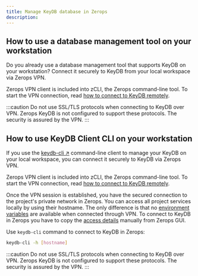 ```yaml
---
title: Manage KeyDB database in Zerops
description:
---
```


## How to use a database management tool on your workstation

Do you already use a database management tool that supports KeyDB on your workstation? Connect it securely to KeyDB from your local workspace via Zerops VPN.

Zerops VPN client is included into zCLI, the Zerops command-line tool. To start the VPN connection, read [how to connect to KeyDB remotely](/keydb/how-to/connect#connect-to-keydb-in-zerops-remotely).

:::caution
Do not use SSL/TLS protocols when connecting to KeyDB over VPN. Zerops KeyDB is not configured to support these protocols. The security is assured by the VPN.
:::

## How to use KeyDB Client CLI on your workstation

If you use the [keydb-cli ↗](https://docs.keydb.dev/docs/keydbcli/) command-line client to manage your KeyDB on your local workspace, you can connect it securely to KeyDB via Zerops VPN.

Zerops VPN client is included into zCLI, the Zerops command-line tool. To start the VPN connection, read [how to connect to KeyDB remotely](/keydb/how-to/connect#connect-to-keydb-in-zerops-remotely).

Once the VPN session is established, you have the secured connection to the project's private network in Zerops. You can access all project services locally by using their hostname. The only difference is that no [environment variables](/keydb/how-to/connect#connect-to-keydb-in-zerops-remotely) are available when connected through VPN. To connect to KeyDB in Zerops you have to copy the [access details](/keydb/how-to/connect#connect-to-keydb-in-zerops-remotely) manually from Zerops GUI.

Use `keydb-cli` command to connect to KeyDB in Zerops:

```sh
keydb-cli -h [hostname]
```

:::caution
Do not use SSL/TLS protocols when connecting to KeyDB over VPN. Zerops KeyDB is not configured to support these protocols. The security is assured by the VPN.
:::
